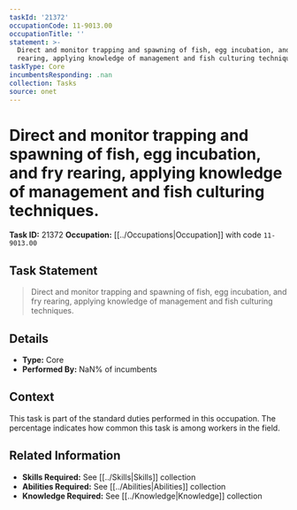 ```yaml
---
taskId: '21372'
occupationCode: 11-9013.00
occupationTitle: ''
statement: >-
  Direct and monitor trapping and spawning of fish, egg incubation, and fry
  rearing, applying knowledge of management and fish culturing techniques.
taskType: Core
incumbentsResponding: .nan
collection: Tasks
source: onet
---
```

# Direct and monitor trapping and spawning of fish, egg incubation, and fry rearing, applying knowledge of management and fish culturing techniques.

**Task ID:** 21372
**Occupation:** [[../Occupations|Occupation]] with code `11-9013.00`

## Task Statement

> Direct and monitor trapping and spawning of fish, egg incubation, and fry rearing, applying knowledge of management and fish culturing techniques.

## Details

- **Type:** Core
- **Performed By:** NaN% of incumbents

## Context

This task is part of the standard duties performed in this occupation. The percentage indicates how common this task is among workers in the field.

## Related Information

- **Skills Required:** See [[../Skills|Skills]] collection
- **Abilities Required:** See [[../Abilities|Abilities]] collection
- **Knowledge Required:** See [[../Knowledge|Knowledge]] collection
